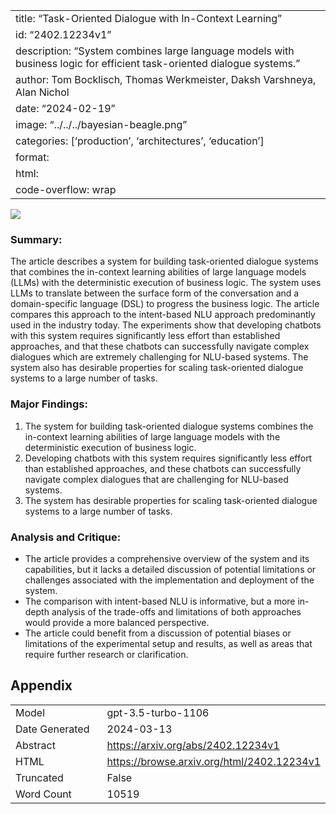 
---
title: "Task-Oriented Dialogue with In-Context Learning"
id: "2402.12234v1"
description: "System combines large language models with business logic for efficient task-oriented dialogue systems."
author: Tom Bocklisch, Thomas Werkmeister, Daksh Varshneya, Alan Nichol
date: "2024-02-19"
image: "../../../bayesian-beagle.png"
categories: ['production', 'architectures', 'education']
format:
  html:
    code-overflow: wrap
---

![](../../../bayesian-beagle.png)

### Summary:
The article describes a system for building task-oriented dialogue systems that combines the in-context learning abilities of large language models (LLMs) with the deterministic execution of business logic. The system uses LLMs to translate between the surface form of the conversation and a domain-specific language (DSL) to progress the business logic. The article compares this approach to the intent-based NLU approach predominantly used in the industry today. The experiments show that developing chatbots with this system requires significantly less effort than established approaches, and that these chatbots can successfully navigate complex dialogues which are extremely challenging for NLU-based systems. The system also has desirable properties for scaling task-oriented dialogue systems to a large number of tasks.

### Major Findings:
1. The system for building task-oriented dialogue systems combines the in-context learning abilities of large language models with the deterministic execution of business logic.
2. Developing chatbots with this system requires significantly less effort than established approaches, and these chatbots can successfully navigate complex dialogues that are challenging for NLU-based systems.
3. The system has desirable properties for scaling task-oriented dialogue systems to a large number of tasks.

### Analysis and Critique:
- The article provides a comprehensive overview of the system and its capabilities, but it lacks a detailed discussion of potential limitations or challenges associated with the implementation and deployment of the system.
- The comparison with intent-based NLU is informative, but a more in-depth analysis of the trade-offs and limitations of both approaches would provide a more balanced perspective.
- The article could benefit from a discussion of potential biases or limitations of the experimental setup and results, as well as areas that require further research or clarification.

## Appendix

|          |          |
|----------|----------|
| Model     | gpt-3.5-turbo-1106       |
| Date Generated     | 2024-03-13       |
| Abstract | [https://arxiv.org/abs/2402.12234v1](https://arxiv.org/abs/2402.12234v1)        |
| HTML     | [https://browse.arxiv.org/html/2402.12234v1](https://browse.arxiv.org/html/2402.12234v1)       |
| Truncated       | False       |
| Word Count       | 10519       |